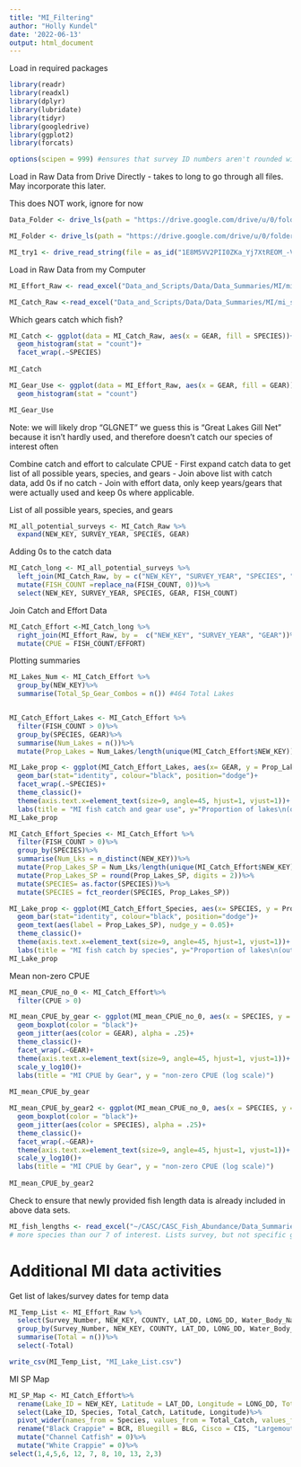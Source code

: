 ```yaml
---
title: "MI_Filtering"
author: "Holly Kundel"
date: '2022-06-13'
output: html_document
---
```

Load in required packages
```r
library(readr)
library(readxl)
library(dplyr)
library(lubridate)
library(tidyr)
library(googledrive)
library(ggplot2)
library(forcats)

options(scipen = 999) #ensures that survey ID numbers aren't rounded with scientific notation

```

Load in Raw Data from Drive Directly
- takes to long to go through all files. May incorporate this later.

This does NOT work, ignore for now
```r
Data_Folder <- drive_ls(path = "https://drive.google.com/drive/u/0/folders/1eHXdJvNMq46tBKURFTeViKWGdSBhWsL_")

MI_Folder <- drive_ls(path = "https://drive.google.com/drive/u/0/folders/1EYwXj3gRK5yavynOolig69C-5TaLhiOv")

MI_try1 <- drive_read_string(file = as_id("1E8M5VV2PII0ZKa_Yj7XtREOM_-VkH2scQJ2gBH7pVBQ"), type = "csv")
```

Load in Raw Data from my Computer
```r
MI_Effort_Raw <- read_excel("Data_and_Scripts/Data/Data_Summaries/MI/mi_snt_effort_data_mar2021.xlsx")

MI_Catch_Raw <-read_excel("Data_and_Scripts/Data/Data_Summaries/MI/mi_snt_catch_data_mar2021.xlsx")
```

Which gears catch which fish?
```r
MI_Catch <- ggplot(data = MI_Catch_Raw, aes(x = GEAR, fill = SPECIES))+
  geom_histogram(stat = "count")+
  facet_wrap(.~SPECIES)
  
MI_Catch

MI_Gear_Use <- ggplot(data = MI_Effort_Raw, aes(x = GEAR, fill = GEAR))+
  geom_histogram(stat = "count")

MI_Gear_Use
```
Note: we will likely drop "GLGNET" we guess this is "Great Lakes Gill Net" because it isn't hardly used, and therefore doesn't catch our species of interest often

Combine catch and effort to calculate CPUE
- First expand catch data to get list of all possible years, species, and gears
- Join above list with catch data, add 0s if no catch
- Join with effort data, only keep years/gears that were actually used and keep 0s where applicable. 


List of all possible years, species, and gears
```r
MI_all_potential_surveys <- MI_Catch_Raw %>%
  expand(NEW_KEY, SURVEY_YEAR, SPECIES, GEAR)
```

Adding 0s to the catch data
```r
MI_Catch_long <- MI_all_potential_surveys %>%
  left_join(MI_Catch_Raw, by = c("NEW_KEY", "SURVEY_YEAR", "SPECIES", "GEAR"))%>%
  mutate(FISH_COUNT =replace_na(FISH_COUNT, 0))%>%
  select(NEW_KEY, SURVEY_YEAR, SPECIES, GEAR, FISH_COUNT)
```

Join Catch and Effort Data
```r
MI_Catch_Effort <-MI_Catch_long %>%
  right_join(MI_Effort_Raw, by =  c("NEW_KEY", "SURVEY_YEAR", "GEAR"))%>%
  mutate(CPUE = FISH_COUNT/EFFORT)
```

Plotting summaries
```r
MI_Lakes_Num <- MI_Catch_Effort %>%
  group_by(NEW_KEY)%>%
  summarise(Total_Sp_Gear_Combos = n()) #464 Total Lakes


MI_Catch_Effort_Lakes <- MI_Catch_Effort %>%
  filter(FISH_COUNT > 0)%>%
  group_by(SPECIES, GEAR)%>%
  summarise(Num_Lakes = n())%>%
  mutate(Prop_Lakes = Num_Lakes/length(unique(MI_Catch_Effort$NEW_KEY)))

MI_Lake_prop <- ggplot(MI_Catch_Effort_Lakes, aes(x= GEAR, y = Prop_Lakes, fill = GEAR))+
  geom_bar(stat="identity", colour="black", position="dodge")+
  facet_wrap(.~SPECIES)+
  theme_classic()+
  theme(axis.text.x=element_text(size=9, angle=45, hjust=1, vjust=1))+
  labs(title = "MI fish catch and gear use", y="Proportion of lakes\n(out of 464)")
MI_Lake_prop
```

```r
MI_Catch_Effort_Species <- MI_Catch_Effort %>%
  filter(FISH_COUNT > 0)%>%
  group_by(SPECIES)%>%
  summarise(Num_Lks = n_distinct(NEW_KEY))%>%
  mutate(Prop_Lakes_SP = Num_Lks/length(unique(MI_Catch_Effort$NEW_KEY)))%>%
  mutate(Prop_Lakes_SP = round(Prop_Lakes_SP, digits = 2))%>%
  mutate(SPECIES= as.factor(SPECIES))%>%
  mutate(SPECIES = fct_reorder(SPECIES, Prop_Lakes_SP))

MI_Lake_prop <- ggplot(MI_Catch_Effort_Species, aes(x= SPECIES, y = Prop_Lakes_SP, fill = SPECIES))+
  geom_bar(stat="identity", colour="black", position="dodge")+
  geom_text(aes(label = Prop_Lakes_SP), nudge_y = 0.05)+
  theme_classic()+
  theme(axis.text.x=element_text(size=9, angle=45, hjust=1, vjust=1))+
  labs(title = "MI fish catch by species", y="Proportion of lakes\n(out of 464)")
MI_Lake_prop
```
Mean non-zero CPUE
```r
MI_mean_CPUE_no_0 <- MI_Catch_Effort%>%
  filter(CPUE > 0)

MI_mean_CPUE_by_gear <- ggplot(MI_mean_CPUE_no_0, aes(x = SPECIES, y = CPUE, group = SPECIES, color = GEAR, fill = GEAR))+
  geom_boxplot(color = "black")+
  geom_jitter(aes(color = GEAR), alpha = .25)+
  theme_classic()+
  facet_wrap(.~GEAR)+
  theme(axis.text.x=element_text(size=9, angle=45, hjust=1, vjust=1))+
  scale_y_log10()+
  labs(title = "MI CPUE by Gear", y = "non-zero CPUE (log scale)")
  
MI_mean_CPUE_by_gear

MI_mean_CPUE_by_gear2 <- ggplot(MI_mean_CPUE_no_0, aes(x = SPECIES, y = CPUE, group = SPECIES, fill = SPECIES))+
  geom_boxplot(color = "black")+
  geom_jitter(aes(color = SPECIES), alpha = .25)+
  theme_classic()+
  facet_wrap(.~GEAR)+
  theme(axis.text.x=element_text(size=9, angle=45, hjust=1, vjust=1))+
  scale_y_log10()+
  labs(title = "MI CPUE by Gear", y = "non-zero CPUE (log scale)")
  
MI_mean_CPUE_by_gear2


```
Check to ensure that newly provided fish length data is already included in above data sets. 
```r
MI_fish_lengths <- read_excel("~/CASC/CASC_Fish_Abundance/Data_Summaries/MI/mi_snt_catch_inchgrp_clean_0622.xls")
# more species than our 7 of interest. Lists survey, but not specific gear used. 
```


# Additional MI data activities

Get list of lakes/survey dates for temp data
```r
MI_Temp_List <- MI_Effort_Raw %>%
  select(Survey_Number, NEW_KEY, COUNTY, LAT_DD, LONG_DD, Water_Body_Name, SAMPLE_START_DATE)%>%
  group_by(Survey_Number, NEW_KEY, COUNTY, LAT_DD, LONG_DD, Water_Body_Name, SAMPLE_START_DATE)%>%
  summarise(Total = n())%>%
  select(-Total)

write_csv(MI_Temp_List, "MI_Lake_List.csv")
```
MI SP Map
```r
MI_SP_Map <- MI_Catch_Effort%>%
  rename(Lake_ID = NEW_KEY, Latitude = LAT_DD, Longitude = LONG_DD, Total_Catch = FISH_COUNT, Species = SPECIES)%>%
  select(Lake_ID, Species, Total_Catch, Latitude, Longitude)%>%
  pivot_wider(names_from = Species, values_from = Total_Catch, values_fn = sum)%>%
  rename("Black Crappie" = BCR, Bluegill = BLG, Cisco = CIS, "Largemouth Bass" = LMB, "Northern Pike" = NOP, "Smallmouth Bass" = SMB, Walleye = WAE, "Yellow Perch" = YEP)%>%
  mutate("Channel Catfish" = 0)%>%
  mutate("White Crappie" = 0)%>%
select(1,4,5,6, 12, 7, 8, 10, 13, 2,3)
```

